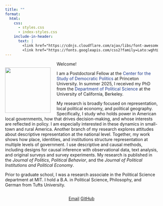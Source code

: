 ```yaml
---
title: ""
format:
  html:
    css:
      - styles.css
      - index-styles.css
    include-in-header:
      text: |
        <link href="https://cdnjs.cloudflare.com/ajax/libs/font-awesome/6.0.0-beta3/css/all.min.css" rel="stylesheet">
        <link href="https://fonts.googleapis.com/css2?family=Lato:wght@300;400;700&display=swap" rel="stylesheet">
---
```


<!--- <div class="banner-image"></div> --->

```{=html}
<style>
.profile-image {
  float: left;
  width: 150px;
  margin-right: 20px;
  margin-top: 20px;
  display: block;
}

</style>
```

![](images/Headshot.png){.profile-image}

::: about-text
Welcome!

I am a Postdoctoral Fellow at the <a href="https://csdp.princeton.edu/"
   target="_blank" rel="noopener"
   style="text-decoration:none; color:#1e3a8a;"> Center for the Study of Democratic Politics </a> at Princeton University. In summer 2025, I received my PhD from the <a href="https://polisci.berkeley.edu/"
   target="_blank" rel="noopener"
   style="text-decoration:none; color:#1e3a8a;"> Department of Political Science </a> at the University of California, Berkeley.

My research is broadly focused on representation, local political economy, and political geography. Specifically, I study who holds power in American local governments, how that drives decision-making, and whose interests are reflected in policy. I am especially interested in these dynamics in small-town and rural America. Another branch of my research explores attitudes about descriptive representation at the national level. Together, my work shows how place, identities, and institutions structure representation at multiple levels of government. I use descriptive and causal methods, including designs for causal inference with observational data, text analysis, and original surveys and survey experiments. My research is published in the *Journal of Politics*, *Political Behavior*, and the *Journal of Political Institutions and Political Economy*.

Prior to graduate school, I was a research associate in the Political Science department at MIT. I hold a B.A. in Political Science, Philosophy, and German from Tufts University.
:::

::: {style="clear: both;"}
:::

::: {style="text-align: center;"}
<a href="mailto:anna_weissman@berkeley.edu" class="button"><i class="fas fa-envelope"></i> Email</a> <a href="https://github.com/a-weissman" class="button"><i class="fab fa-github"></i> GitHub</a>
:::
